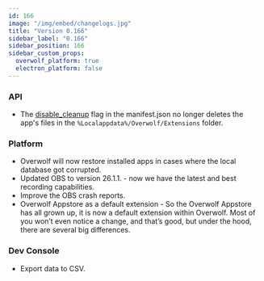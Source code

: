 ```yaml
---
id: 166
image: "/img/embed/changelogs.jpg"
title: "Version 0.166"
sidebar_label: "0.166"
sidebar_position: 166
sidebar_custom_props:
  overwolf_platform: true
  electron_platform: false
---
```



### API

* The [disable_cleanup](/api/manifest#disable_cleanup) flag in the manifest.json no longer deletes the app's files in the `%Localappdata%/Overwolf/Extensions` folder.

### Platform

* Overwolf will now restore installed apps in cases where the local database got corrupted.
* Updated OBS to version 26.1.1. - now we have the latest and best recording capabilities.
* Improve the OBS crash reports.
* Overwolf Appstore as a default extension - So the Overwolf Appstore has all grown up, it is now a default extension within Overwolf. Most of you won’t
even notice a change, and that’s good, but under the hood, there are several big differences.


### Dev Console

* Export data to CSV.


